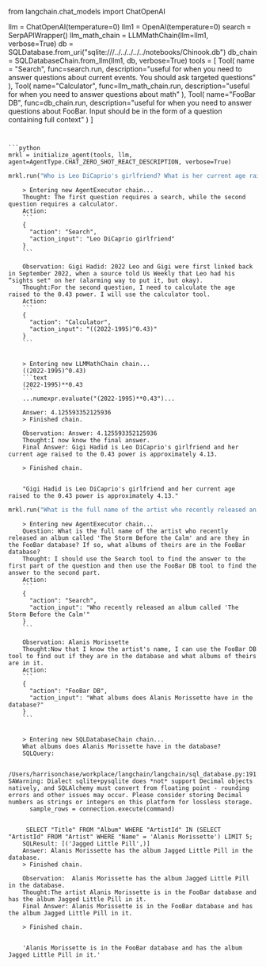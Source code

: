 from langchain.chat_models import ChatOpenAI

llm = ChatOpenAI(temperature=0)
llm1 = OpenAI(temperature=0)
search = SerpAPIWrapper()
llm_math_chain = LLMMathChain(llm=llm1, verbose=True)
db = SQLDatabase.from_uri("sqlite:///../../../../../notebooks/Chinook.db")
db_chain = SQLDatabaseChain.from_llm(llm1, db, verbose=True)
tools = [
    Tool(
        name = "Search",
        func=search.run,
        description="useful for when you need to answer questions about current events. You should ask targeted questions"
    ),
    Tool(
        name="Calculator",
        func=llm_math_chain.run,
        description="useful for when you need to answer questions about math"
    ),
    Tool(
        name="FooBar DB",
        func=db_chain.run,
        description="useful for when you need to answer questions about FooBar. Input should be in the form of a question containing full context"
    )
]
```


```python
mrkl = initialize_agent(tools, llm, agent=AgentType.CHAT_ZERO_SHOT_REACT_DESCRIPTION, verbose=True)
```


```python
mrkl.run("Who is Leo DiCaprio's girlfriend? What is her current age raised to the 0.43 power?")
```

<CodeOutputBlock lang="python">

```
    > Entering new AgentExecutor chain...
    Thought: The first question requires a search, while the second question requires a calculator.
    Action:
    ```
    {
      "action": "Search",
      "action_input": "Leo DiCaprio girlfriend"
    }
    ```
    
    Observation: Gigi Hadid: 2022 Leo and Gigi were first linked back in September 2022, when a source told Us Weekly that Leo had his “sights set" on her (alarming way to put it, but okay).
    Thought:For the second question, I need to calculate the age raised to the 0.43 power. I will use the calculator tool.
    Action:
    ```
    {
      "action": "Calculator",
      "action_input": "((2022-1995)^0.43)"
    }
    ```
    
    
    > Entering new LLMMathChain chain...
    ((2022-1995)^0.43)
    ```text
    (2022-1995)**0.43
    ```
    ...numexpr.evaluate("(2022-1995)**0.43")...
    
    Answer: 4.125593352125936
    > Finished chain.
    
    Observation: Answer: 4.125593352125936
    Thought:I now know the final answer.
    Final Answer: Gigi Hadid is Leo DiCaprio's girlfriend and her current age raised to the 0.43 power is approximately 4.13.
    
    > Finished chain.


    "Gigi Hadid is Leo DiCaprio's girlfriend and her current age raised to the 0.43 power is approximately 4.13."
```

</CodeOutputBlock>


```python
mrkl.run("What is the full name of the artist who recently released an album called 'The Storm Before the Calm' and are they in the FooBar database? If so, what albums of theirs are in the FooBar database?")
```

<CodeOutputBlock lang="python">

```
    > Entering new AgentExecutor chain...
    Question: What is the full name of the artist who recently released an album called 'The Storm Before the Calm' and are they in the FooBar database? If so, what albums of theirs are in the FooBar database?
    Thought: I should use the Search tool to find the answer to the first part of the question and then use the FooBar DB tool to find the answer to the second part.
    Action:
    ```
    {
      "action": "Search",
      "action_input": "Who recently released an album called 'The Storm Before the Calm'"
    }
    ```
    
    Observation: Alanis Morissette
    Thought:Now that I know the artist's name, I can use the FooBar DB tool to find out if they are in the database and what albums of theirs are in it.
    Action:
    ```
    {
      "action": "FooBar DB",
      "action_input": "What albums does Alanis Morissette have in the database?"
    }
    ```

    
    > Entering new SQLDatabaseChain chain...
    What albums does Alanis Morissette have in the database?
    SQLQuery:

    /Users/harrisonchase/workplace/langchain/langchain/sql_database.py:191: SAWarning: Dialect sqlite+pysqlite does *not* support Decimal objects natively, and SQLAlchemy must convert from floating point - rounding errors and other issues may occur. Please consider storing Decimal numbers as strings or integers on this platform for lossless storage.
      sample_rows = connection.execute(command)


     SELECT "Title" FROM "Album" WHERE "ArtistId" IN (SELECT "ArtistId" FROM "Artist" WHERE "Name" = 'Alanis Morissette') LIMIT 5;
    SQLResult: [('Jagged Little Pill',)]
    Answer: Alanis Morissette has the album Jagged Little Pill in the database.
    > Finished chain.
    
    Observation:  Alanis Morissette has the album Jagged Little Pill in the database.
    Thought:The artist Alanis Morissette is in the FooBar database and has the album Jagged Little Pill in it.
    Final Answer: Alanis Morissette is in the FooBar database and has the album Jagged Little Pill in it.
    
    > Finished chain.


    'Alanis Morissette is in the FooBar database and has the album Jagged Little Pill in it.'
```

</CodeOutputBlock>
